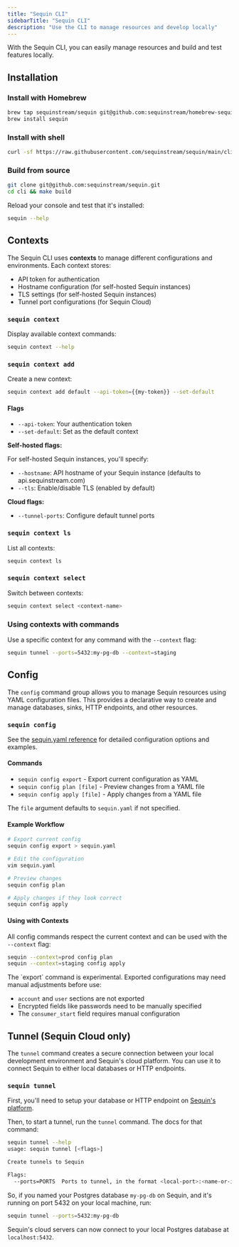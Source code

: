 ```yaml
---
title: "Sequin CLI"
sidebarTitle: "Sequin CLI"
description: "Use the CLI to manage resources and develop locally"
---
```


With the Sequin CLI, you can easily manage resources and build and test features locally.

## Installation

### Install with Homebrew

```bash
brew tap sequinstream/sequin git@github.com:sequinstream/homebrew-sequin
brew install sequin
```

### Install with shell

```bash
curl -sf https://raw.githubusercontent.com/sequinstream/sequin/main/cli/installer.sh | sh
```

### Build from source

```bash
git clone git@github.com:sequinstream/sequin.git
cd cli && make build
```

Reload your console and test that it's installed:

```bash
sequin --help
```

## Contexts

The Sequin CLI uses **contexts** to manage different configurations and environments. Each context stores:
- API token for authentication
- Hostname configuration (for self-hosted Sequin instances)
- TLS settings (for self-hosted Sequin instances)
- Tunnel port configurations (for Sequin Cloud)

### `sequin context`

Display available context commands:

```bash
sequin context --help
```

### `sequin context add`

Create a new context:

```bash
sequin context add default --api-token={{my-token}} --set-default
```

#### Flags

- `--api-token`: Your authentication token
- `--set-default`: Set as the default context

**Self-hosted flags:**

For self-hosted Sequin instances, you'll specify:

- `--hostname`: API hostname of your Sequin instance (defaults to api.sequinstream.com)
- `--tls`: Enable/disable TLS (enabled by default)

**Cloud flags:**
- `--tunnel-ports`: Configure default tunnel ports

### `sequin context ls`

List all contexts:

```bash
sequin context ls
```

### `sequin context select`

Switch between contexts:

```bash
sequin context select <context-name>
```

### Using contexts with commands

Use a specific context for any command with the `--context` flag:

```bash
sequin tunnel --ports=5432:my-pg-db --context=staging
```

## Config

The `config` command group allows you to manage Sequin resources using YAML configuration files. This provides a declarative way to create and manage databases, sinks, HTTP endpoints, and other resources.

### `sequin config`

See the [sequin.yaml reference](/reference/sequin-yaml) for detailed configuration options and examples.

#### Commands

- `sequin config export` - Export current configuration as YAML
- `sequin config plan [file]` - Preview changes from a YAML file
- `sequin config apply [file]` - Apply changes from a YAML file

The `file` argument defaults to `sequin.yaml` if not specified.

#### Example Workflow

```bash
# Export current config
sequin config export > sequin.yaml

# Edit the configuration
vim sequin.yaml

# Preview changes
sequin config plan

# Apply changes if they look correct
sequin config apply
```

#### Using with Contexts

All config commands respect the current context and can be used with the `--context` flag:

```bash
sequin --context=prod config plan
sequin --context=staging config apply
```

<Info>
The `export` command is experimental. Exported configurations may need manual adjustments before use:

- `account` and `user` sections are not exported
- Encrypted fields like passwords need to be manually specified
- The `consumer_start` field requires manual configuration
</Info>

## Tunnel (Sequin Cloud only)

The `tunnel` command creates a secure connection between your local development environment and Sequin's cloud platform. You can use it to connect Sequin to either local databases or HTTP endpoints.

### `sequin tunnel`

First, you'll need to setup your database or HTTP endpoint on [Sequin's platform](https://sequinstream.com).

Then, to start a tunnel, run the `tunnel` command. The docs for that command:

```bash
sequin tunnel --help
usage: sequin tunnel [<flags>]

Create tunnels to Sequin

Flags:
  --ports=PORTS  Ports to tunnel, in the format <local-port>:<name-or-id>[,<local-port>:<name-or-id>]
```

So, if you named your Postgres database `my-pg-db` on Sequin, and it's running on port 5432 on your local machine, run:

```bash
sequin tunnel --ports=5432:my-pg-db
```

Sequin's cloud servers can now connect to your local Postgres database at `localhost:5432`.
